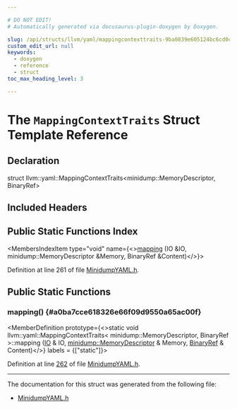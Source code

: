 ```yaml
---

# DO NOT EDIT!
# Automatically generated via docusaurus-plugin-doxygen by Doxygen.

slug: /api/structs/llvm/yaml/mappingcontexttraits-9ba0839e605124bc6cd0c3d9bd6c738f
custom_edit_url: null
keywords:
  - doxygen
  - reference
  - struct
toc_max_heading_level: 3

---
```





# The `MappingContextTraits` Struct Template Reference

<DoxygenPage pluginConfig={pluginConfig}>



## Declaration

<CodeBlock>struct llvm::yaml::MappingContextTraits&lt;minidump::MemoryDescriptor, BinaryRef&gt;</CodeBlock>

## Included Headers

<IncludesList>
<IncludesListItem
  filePath="llvm/ObjectYAML/MinidumpYAML.h"
  permalink="/docs/api/files/include/include/llvm/include/llvm/objectyaml/minidumpyaml-h"
  isLocal="true" />
</IncludesList>

## Public Static Functions Index

<MembersIndex>

<MembersIndexItem
  type="void"
  name={<><a href="#a0ba7cce618326e66f09d9550a65ac00f">mapping</a> (IO &amp;IO, minidump::MemoryDescriptor &amp;Memory, BinaryRef &amp;Content)</>}>
</MembersIndexItem>

</MembersIndex>


Definition at line 261 of file <a href="/docs/api/files/include/include/llvm/include/llvm/objectyaml/minidumpyaml-h">MinidumpYAML.h</a>.

<SectionDefinition>

## Public Static Functions

### mapping() {#a0ba7cce618326e66f09d9550a65ac00f}

<MemberDefinition
  prototype={<>static void llvm::yaml::MappingContextTraits&lt; minidump::MemoryDescriptor, BinaryRef &gt;::mapping (<a href="/docs/api/classes/llvm/yaml/io">IO</a> &amp; IO, <a href="/docs/api/structs/llvm/minidump/memorydescriptor">minidump::MemoryDescriptor</a> &amp; Memory, <a href="/docs/api/classes/llvm/yaml/binaryref">BinaryRef</a> &amp; Content)</>}
  labels = {["static"]}>

Definition at line <a href="/docs/api/files/include/include/llvm/include/llvm/objectyaml/minidumpyaml-h/#l00262">262</a> of file <a href="/docs/api/files/include/include/llvm/include/llvm/objectyaml/minidumpyaml-h">MinidumpYAML.h</a>.
</MemberDefinition>

</SectionDefinition>

<hr/>

The documentation for this struct was generated from the following file:

<ul>
<li><a href="/docs/api/files/include/include/llvm/include/llvm/objectyaml/minidumpyaml-h">MinidumpYAML.h</a></li>
</ul>

</DoxygenPage>
